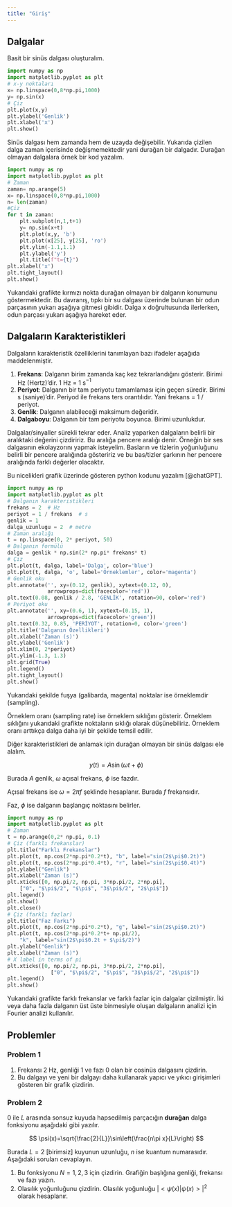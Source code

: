 ```yaml
---
title: "Giriş"
---
```



## Dalgalar

Basit bir sinüs dalgası oluşturalım.

```python
import numpy as np
import matplotlib.pyplot as plt
# x-y noktaları
x= np.linspace(0,8*np.pi,1000)
y= np.sin(x)
# Çiz
plt.plot(x,y)
plt.ylabel('Genlik')
plt.xlabel('x')
plt.show()
```

Sinüs dalgası hem zamanda hem de uzayda değişebilir. Yukarıda çizilen dalga zaman içerisinde değişmemektedir yani durağan bir dalgadır. Durağan olmayan dalgalara örnek bir kod yazalım.

```python
import numpy as np
import matplotlib.pyplot as plt
# Zaman
zaman= np.arange(5)
x= np.linspace(0,8*np.pi,1000)
n= len(zaman)
#Çiz
for t in zaman:
    plt.subplot(n,1,t+1)
    y= np.sin(x+t)
    plt.plot(x,y, 'b')
    plt.plot(x[25], y[25], 'ro')
    plt.ylim(-1.1,1.1)
    plt.ylabel('y')
    plt.title(f"t={t}")
plt.xlabel('x')
plt.tight_layout()
plt.show()
```

Yukarıdaki grafikte kırmızı nokta durağan olmayan bir dalganın konumunu göstermektedir. Bu davranış, tıpkı bir su dalgası üzerinde bulunan bir odun parçasının yukarı aşağıya gitmesi gibidir. Dalga x doğrultusunda ilerlerken, odun parçası yukarı aşağıya hareket eder.

## Dalgaların Karakteristikleri

Dalgaların karakteristik özelliklerini tanımlayan bazı ifadeler aşağıda maddelenmiştir.

1. **Frekans**: Dalganın birim zamanda kaç kez tekrarlandığını gösterir. Birimi Hz (Hertz)'dir. 1 Hz = 1 s$^{-1}$
2. **Periyot**: Dalganın bir tam periyotu tamamlaması için geçen süredir. Birimi s (saniye)'dir. Periyod ile frekans ters orantılıdır. Yani frekans = 1 / periyot.
3. **Genlik**: Dalganın alabileceği maksimum değeridir.
4. **Dalgaboyu**: Dalganın bir tam periyotu boyunca. Birimi uzunlukdur.


::: {.callout-note}
Dalgalar/sinyaller sürekli tekrar eder. Analiz yaparken dalgaların belirli bir aralıktaki değerini çizdiririz. Bu aralığa pencere aralığı denir. Örneğin bir ses dalgasının ekolayzorını yapmak isteyelim. Basların ve tizlerin yoğunluğunu belirli bir pencere aralığında gösteririz ve bu bas/tizler şarkının her pencere aralığında farklı değerler olacaktır.
:::

Bu nicelikleri grafik üzerinde gösteren python kodunu yazalım [@chatGPT].

```python
import numpy as np
import matplotlib.pyplot as plt
# Dalganın karakteristikleri
frekans = 2  # Hz
periyot = 1 / frekans  # s
genlik = 1
dalga_uzunlugu = 2  # metre
# Zaman aralığı
t = np.linspace(0, 2* periyot, 50)
# Dalganın formülü
dalga = genlik * np.sin(2* np.pi* frekans* t)
# Çiz
plt.plot(t, dalga, label='Dalga', color='blue')
plt.plot(t, dalga, 'o', label='Örneklemler', color='magenta')
# Genlik oku
plt.annotate('', xy=(0.12, genlik), xytext=(0.12, 0),
             arrowprops=dict(facecolor='red'))
plt.text(0.08, genlik / 2.8, 'GENLİK', rotation=90, color='red')
# Periyot oku
plt.annotate('', xy=(0.6, 1), xytext=(0.15, 1),
             arrowprops=dict(facecolor='green'))
plt.text(0.32, 0.85, 'PERİYOT', rotation=0, color='green')
plt.title('Dalganın Özellikleri')
plt.xlabel('Zaman (s)')
plt.ylabel('Genlik')
plt.xlim(0, 2*periyot)
plt.ylim(-1.3, 1.3)
plt.grid(True)
plt.legend()
plt.tight_layout()
plt.show()
```

Yukarıdaki şekilde fuşya (galibarda, magenta) noktalar ise örneklemdir (sampling).

Örneklem oranı (sampling rate) ise örneklem sıklığını gösterir. Örneklem sıklığını yukarıdaki grafikte noktaların sıklığı olarak düşünebiliriz. Örneklem oranı arttıkça dalga daha iyi bir şekilde temsil edilir.

Diğer karakteristikleri de anlamak için durağan olmayan bir sinüs dalgası ele alalım.

$$
y(t) = A \sin(\omega t + \phi)
$$

Burada $A$ genlik, $\omega$ açısal frekans, $\phi$ ise fazdır.

Açısal frekans ise $\omega = 2 \pi f$ şeklinde hesaplanır. Burada $f$ frekansıdır. 

Faz, $\phi$ ise dalganın başlangıç noktasını belirler.

```python
import numpy as np
import matplotlib.pyplot as plt
# Zaman
t = np.arange(0,2* np.pi, 0.1)
# Çiz (farklı frekanslar)
plt.title("Farklı Frekanslar")
plt.plot(t, np.cos(2*np.pi*0.2*t), "b", label="sin(2$\pi$0.2t)")
plt.plot(t, np.cos(2*np.pi*0.4*t), "r", label="sin(2$\pi$0.4t)")
plt.ylabel("Genlik")
plt.xlabel("Zaman (s)")
plt.xticks([0, np.pi/2, np.pi, 3*np.pi/2, 2*np.pi],
    ["0", "$\pi$/2", "$\pi$", "3$\pi$/2", "2$\pi$"])
plt.legend()
plt.show()
plt.close()
# Çiz (farklı fazlar)
plt.title("Faz Farkı")
plt.plot(t, np.cos(2*np.pi*0.2*t), "g", label="sin(2$\pi$0.2t)")
plt.plot(t, np.cos(2*np.pi*0.2*t+ np.pi/2),
    "k", label="sin(2$\pi$0.2t + $\pi$/2)")
plt.ylabel("Genlik")
plt.xlabel("Zaman (s)")
# X label in terms of pi
plt.xticks([0, np.pi/2, np.pi, 3*np.pi/2, 2*np.pi],
              ["0", "$\pi$/2", "$\pi$", "3$\pi$/2", "2$\pi$"])
plt.legend()
plt.show()
```

Yukarıdaki grafikte farklı frekanslar ve farklı fazlar için dalgalar çizilmiştir. İki veya daha fazla dalganın üst üste binmesiyle oluşan dalgaların analizi için Fourier analizi kullanılır.

## Problemler

### Problem 1

1. Frekansı 2 Hz, genliği 1 ve fazı 0 olan bir cosinüs dalgasını çizdirin.
2. Bu dalgayı ve yeni bir dalgayı daha kullanarak yapıcı ve yıkıcı girişimleri gösteren bir grafik çizdirin.

### Problem 2

$0$ ile $L$ arasında sonsuz kuyuda hapsedilmiş parçacığın **durağan** dalga fonksiyonu aşağıdaki gibi yazılır.

$$
\psi(x)=\sqrt{\frac{2}{L}}\sin\left(\frac{n\pi x}{L}\right)
$$

Burada $L=2$ [birimsiz] kuyunun uzunluğu, $n$ ise kuantum numarasıdır. Aşağıdaki soruları cevaplayın.

1. Bu fonksiyonu $N=1,2,3$ için çizdirin. Grafiğin başlığına genliği, frekansı ve fazı yazın.
2. Olasılık yoğunluğunu çizdirin. Olasılık yoğunluğu $|<\psi(x)|\psi(x)>|^{2}$ olarak hesaplanır.